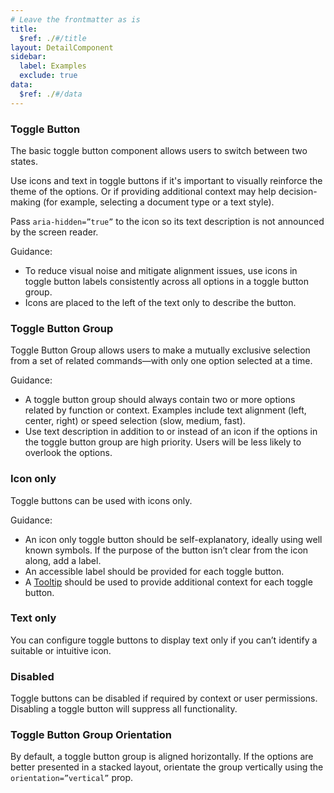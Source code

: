 ```yaml
---
# Leave the frontmatter as is
title:
  $ref: ./#/title
layout: DetailComponent
sidebar:
  label: Examples
  exclude: true
data:
  $ref: ./#/data
---
```


<LivePreviewControls>
<LivePreview componentName="toggle-button" exampleName="ToggleButtonDefault" displayName="Toggle Button">

### Toggle Button

The basic toggle button component allows users to switch between two states.

Use icons and text in toggle buttons if it's important to visually reinforce the theme of the options. Or if providing additional context may help decision-making (for example, selecting a document type or a text style).

Pass `aria-hidden=”true”` to the icon so its text description is not announced by the screen reader.

Guidance:

- To reduce visual noise and mitigate alignment issues, use icons in toggle button labels consistently across all options in a toggle button group.
- Icons are placed to the left of the text only to describe the button.

</LivePreview>

<LivePreview componentName="toggle-button" exampleName="ToggleButtonGroupDefault" displayName="Toggle Button Group" >

### Toggle Button Group

Toggle Button Group allows users to make a mutually exclusive selection from a set of related commands—with only one option selected at a time.

Guidance:

- A toggle button group should always contain two or more options related by function or context. Examples include text alignment (left, center, right) or speed selection (slow, medium, fast).
- Use text description in addition to or instead of an icon if the options in the toggle button group are high priority. Users will be less likely to overlook the options.

</LivePreview>

<LivePreview componentName="toggle-button" exampleName="IconOnly" >

### Icon only

Toggle buttons can be used with icons only.

Guidance:

- An icon only toggle button should be self-explanatory, ideally using well known symbols. If the purpose of the button isn’t clear from the icon along, add a label.
- An accessible label should be provided for each toggle button.
- A [Tooltip](../tooltip) should be used to provide additional context for each toggle button.

</LivePreview>

<LivePreview componentName="toggle-button" exampleName="TextOnly" >

### Text only

You can configure toggle buttons to display text only if you can’t identify a suitable or intuitive icon.

</LivePreview>

<LivePreview componentName="toggle-button" exampleName="Disabled" >

### Disabled

Toggle buttons can be disabled if required by context or user permissions. Disabling a toggle button will suppress all functionality.

</LivePreview>

<LivePreview componentName="toggle-button" exampleName="ToggleButtonGroupVertical" displayName="Group Orientation">

### Toggle Button Group Orientation

By default, a toggle button group is aligned horizontally. If the options are better presented in a stacked layout, orientate the group vertically using the `orientation=”vertical”` prop.

</LivePreview>
</LivePreviewControls>
